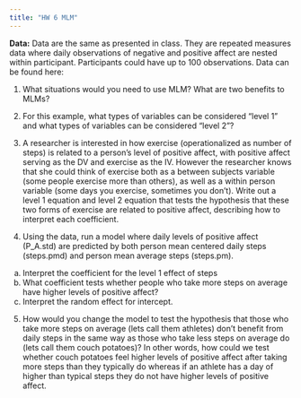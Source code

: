 ```yaml
---
title: "HW 6 MLM"
---
```


**Data:** Data are the same as presented in class. They are repeated measures data where daily observations of negative and positive affect are nested within participant. Participants could have up to 100 observations. Data can be found here:

1.  What situations would you need to use MLM? What are two benefits to MLMs?

2.  For this example, what types of variables can be considered "level 1" and what types of variables can be considered "level 2"?

3.  A researcher is interested in how exercise (operationalized as number of steps) is related to a person's level of positive affect, with positive affect serving as the DV and exercise as the IV. However the researcher knows that she could think of exercise both as a between subjects variable (some people exercise more than others), as well as a within person variable (some days you exercise, sometimes you don't). Write out a level 1 equation and level 2 equation that tests the hypothesis that these two forms of exercise are related to positive affect, describing how to interpret each coefficient.

4.  Using the data, run a model where daily levels of positive affect (P_A.std) are predicted by both person mean centered daily steps (steps.pmd) and person mean average steps (steps.pm).

<!-- -->

a.  Interpret the coefficient for the level 1 effect of steps
b.  What coefficient tests whether people who take more steps on average have higher levels of positive affect?
c.  Interpret the random effect for intercept.

<!-- -->

5.  How would you change the model to test the hypothesis that those who take more steps on average (lets call them athletes) don't benefit from daily steps in the same way as those who take less steps on average do (lets call them couch potatoes)? In other words, how could we test whether couch potatoes feel higher levels of positive affect after taking more steps than they typically do whereas if an athlete has a day of higher than typical steps they do not have higher levels of positive affect.
